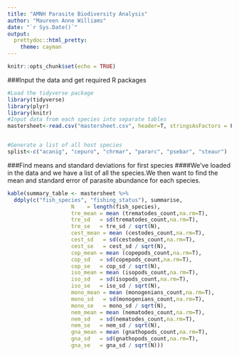 ```yaml
---
title: "AMNH Parasite Biodiversity Analysis"
author: "Maureen Anne Williams"
date: "`r Sys.Date()`"
output:
  prettydoc::html_pretty:
    theme: cayman
---
```


```r
knitr::opts_chunk$set(echo = TRUE)
```

###Input the data and get required R packages
```r
#Load the tidyverse package
library(tidyverse)
library(plyr)
library(knitr)
#Input data from each species into separate tables
mastersheet<-read.csv("mastersheet.csv", header=T, stringsAsFactors = F)


#Generate a list of all host species
splist<-c("acanig", "cepuro", "chrmar", "pararc", "psebar", "steaur")
```

###Find means and standard deviations for first species
####We've loaded in the data and we have a list of all the species.We then want to find the mean and standard error of parasite abundance for each species. 
```r
kable(summary_table <- mastersheet %>%
  ddply(c("fish_species", "fishing_status"), summarise,
                    N    = length(fish_species),
                    tre_mean = mean (trematodes_count,na.rm=T),
                    tre_sd   = sd(trematodes_count,na.rm=T),
                    tre_se   = tre_sd / sqrt(N),
                    cest_mean = mean (cestodes_count,na.rm=T),
                    cest_sd   = sd(cestodes_count,na.rm=T),
                    cest_se   = cest_sd / sqrt(N),
                    cop_mean = mean (copepods_count,na.rm=T),
                    cop_sd   = sd(copepods_count,na.rm=T),
                    cop_se   = cop_sd / sqrt(N),
                    iso_mean = mean (isopods_count,na.rm=T),
                    iso_sd   = sd(isopods_count,na.rm=T),
                    iso_se   = iso_sd / sqrt(N),
                    mono_mean = mean (monogenians_count,na.rm=T),
                    mono_sd   = sd(monogenians_count,na.rm=T),
                    mono_se   = mono_sd / sqrt(N),
                    nem_mean = mean (nematodes_count,na.rm=T),
                    nem_sd   = sd(nematodes_count,na.rm=T),
                    nem_se   = nem_sd / sqrt(N),
                    gna_mean = mean (gnathopods_count,na.rm=T),
                    gna_sd   = sd(gnathopods_count,na.rm=T),
                    gna_se   = gna_sd / sqrt(N)))
```

